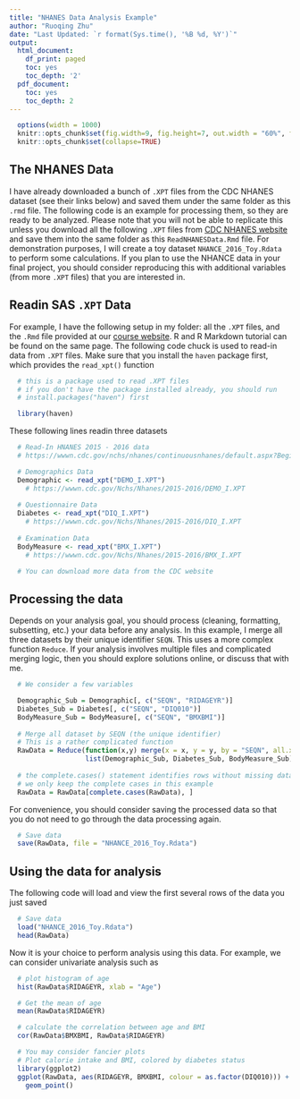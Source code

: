 ```yaml
---
title: "NHANES Data Analysis Example"
author: "Ruoqing Zhu"
date: "Last Updated: `r format(Sys.time(), '%B %d, %Y')`"
output:
  html_document:
    df_print: paged
    toc: yes
    toc_depth: '2'
  pdf_document:
    toc: yes
    toc_depth: 2
---
```


```r
  options(width = 1000)
  knitr::opts_chunk$set(fig.width=9, fig.height=7, out.width = "60%", fig.align = 'center')
  knitr::opts_chunk$set(collapse=TRUE)
```

## The NHANES Data

I have already downloaded a bunch of `.XPT` files from the CDC NHANES dataset (see their links below) and saved them under the same folder as this `.rmd` file. The following code is an example for processing them, so they are ready to be analyzed. Please note that you will not be able to replicate this unless you download all the following `.XPT` files from [CDC NHANES website](https://wwwn.cdc.gov/nchs/nhanes/) and save them into the same folder as this `ReadNHANESData.Rmd` file. For demonstration purposes, I will create a toy dataset `NHANCE_2016_Toy.Rdata` to perform some calculations. If you plan to use the NHANCE data in your final project, you should consider reproducing this with additional variables (from more `.XPT` files) that you are interested in.

## Readin SAS `.XPT` Data

For example, I have the following setup in my folder: all the `.XPT` files, and the `.Rmd` file provided at our [course website](https://teazrq.github.io/Stat-PopHealth/week1.html). R and R Markdown tutorial can be found on the same page. The following code chuck is used to read-in data from `.XPT` files. Make sure that you install the `haven` package first, which provides the `read_xpt()` function

```r
  # this is a package used to read .XPT files
  # if you don't have the package installed already, you should run 
  # install.packages("haven") first

  library(haven)
```

These following lines readin three datasets

```r
  # Read-In HNANES 2015 - 2016 data 
  # https://wwwn.cdc.gov/nchs/nhanes/continuousnhanes/default.aspx?BeginYear=2015

  # Demographics Data
  Demographic <- read_xpt("DEMO_I.XPT")         
    # https://wwwn.cdc.gov/Nchs/Nhanes/2015-2016/DEMO_I.XPT
  
  # Questionnaire Data
  Diabetes <- read_xpt("DIQ_I.XPT")             
    # https://wwwn.cdc.gov/Nchs/Nhanes/2015-2016/DIQ_I.XPT
  
  # Examination Data
  BodyMeasure <- read_xpt("BMX_I.XPT")          
    # https://wwwn.cdc.gov/Nchs/Nhanes/2015-2016/BMX_I.XPT

  # You can download more data from the CDC website
```

## Processing the data

Depends on your analysis goal, you should process (cleaning, formatting, subsetting, etc.) your data before any analysis. In this example, I merge all three datasets by their unique identifier `SEQN`. This uses a more complex function `Reduce`. If your analysis involves multiple files and complicated merging logic, then you should explore solutions online, or discuss that with me. 

```r
  # We consider a few variables 

  Demographic_Sub = Demographic[, c("SEQN", "RIDAGEYR")]
  Diabetes_Sub = Diabetes[, c("SEQN", "DIQ010")]
  BodyMeasure_Sub = BodyMeasure[, c("SEQN", "BMXBMI")]
  
  # Merge all dataset by SEQN (the unique identifier)
  # This is a rather complicated function
  RawData = Reduce(function(x,y) merge(x = x, y = y, by = "SEQN", all.x = TRUE),
                   list(Demographic_Sub, Diabetes_Sub, BodyMeasure_Sub))
  
  # the complete.cases() statement identifies rows without missing data
  # we only keep the complete cases in this example
  RawData = RawData[complete.cases(RawData), ]
```

For convenience, you should consider saving the processed data so that you do not need to go through the data processing again. 

```r
  # Save data
  save(RawData, file = "NHANCE_2016_Toy.Rdata")
```

## Using the data for analysis

The following code will load and view the first several rows of the data you just saved

```r
  # Save data
  load("NHANCE_2016_Toy.Rdata")
  head(RawData)
```

Now it is your choice to perform analysis using this data. For example, we can consider univariate analysis such as  

```r
  # plot histogram of age 
  hist(RawData$RIDAGEYR, xlab = "Age")

  # Get the mean of age 
  mean(RawData$RIDAGEYR)

  # calculate the correlation between age and BMI
  cor(RawData$BMXBMI, RawData$RIDAGEYR)

  # You may consider fancier plots
  # Plot calorie intake and BMI, colored by diabetes status
  library(ggplot2)
  ggplot(RawData, aes(RIDAGEYR, BMXBMI, colour = as.factor(DIQ010))) + 
    geom_point()
```
